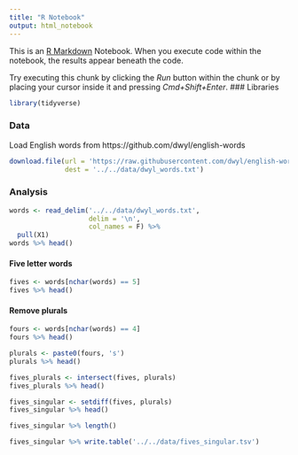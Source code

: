```yaml
---
title: "R Notebook"
output: html_notebook
---
```


This is an [R Markdown](http://rmarkdown.rstudio.com) Notebook. When you execute code within the notebook, the results appear beneath the code. 

Try executing this chunk by clicking the *Run* button within the chunk or by placing your cursor inside it and pressing *Cmd+Shift+Enter*. 
### Libraries
```r
library(tidyverse)
```

### Data
Load English words from https://github.com/dwyl/english-words
```r
download.file(url = 'https://raw.githubusercontent.com/dwyl/english-words/master/words_alpha.txt',
              dest = '../../data/dwyl_words.txt')
```

### Analysis
```r
words <- read_delim('../../data/dwyl_words.txt', 
                    delim = '\n',
                    col_names = F) %>% 
  pull(X1)
words %>% head()
```
#### Five letter words
```r
fives <- words[nchar(words) == 5]
fives %>% head()
```

#### Remove plurals
```r
fours <- words[nchar(words) == 4]
fours %>% head()
```


```r
plurals <- paste0(fours, 's')
plurals %>% head()
```

```r
fives_plurals <- intersect(fives, plurals)
fives_plurals %>% head()
```

```r
fives_singular <- setdiff(fives, plurals)
fives_singular %>% head()
```
```r
fives_singular %>% length()
```

```r
fives_singular %>% write.table('../../data/fives_singular.tsv')
```


